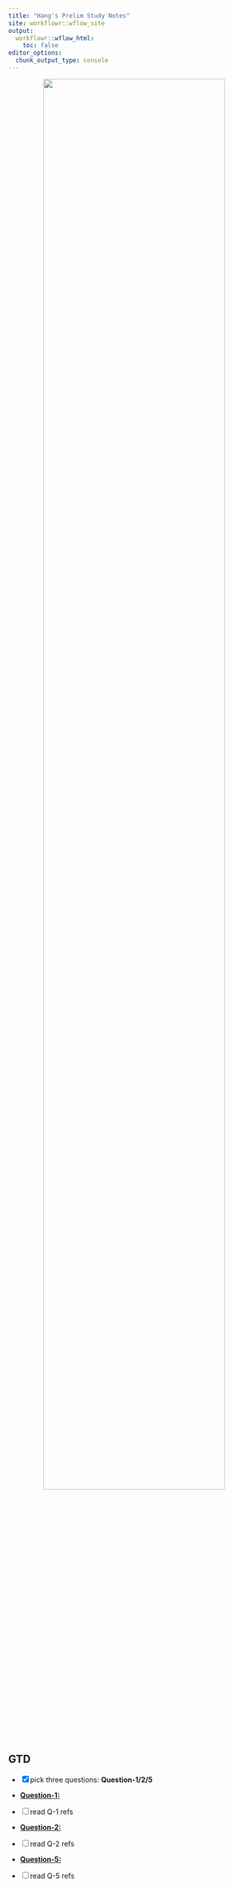 ```yaml
---
title: "Hang's Prelim Study Notes"
site: workflowr::wflow_site
output:
  workflowr::wflow_html:
    toc: false
editor_options:
  chunk_output_type: console
---
```


<p align="center">
  <img src="https://github.com/chenh19/prelim/raw/main/notes/images/exam.png" width=85%>
</p>


## GTD

- [x] pick three questions: **Question-1/2/5**


- [**Question-1: **](https://chenh19.github.io/prelim/GGSB_questions_2022/question_1.html)  


- [ ] read Q-1 refs

- [**Question-2: **](https://chenh19.github.io/prelim/GGSB_questions_2022/question_2.html)  


- [ ] read Q-2 refs

- [**Question-5: **](https://chenh19.github.io/prelim/GGSB_questions_2022/question_5.html)  

- [ ] read Q-5 refs

